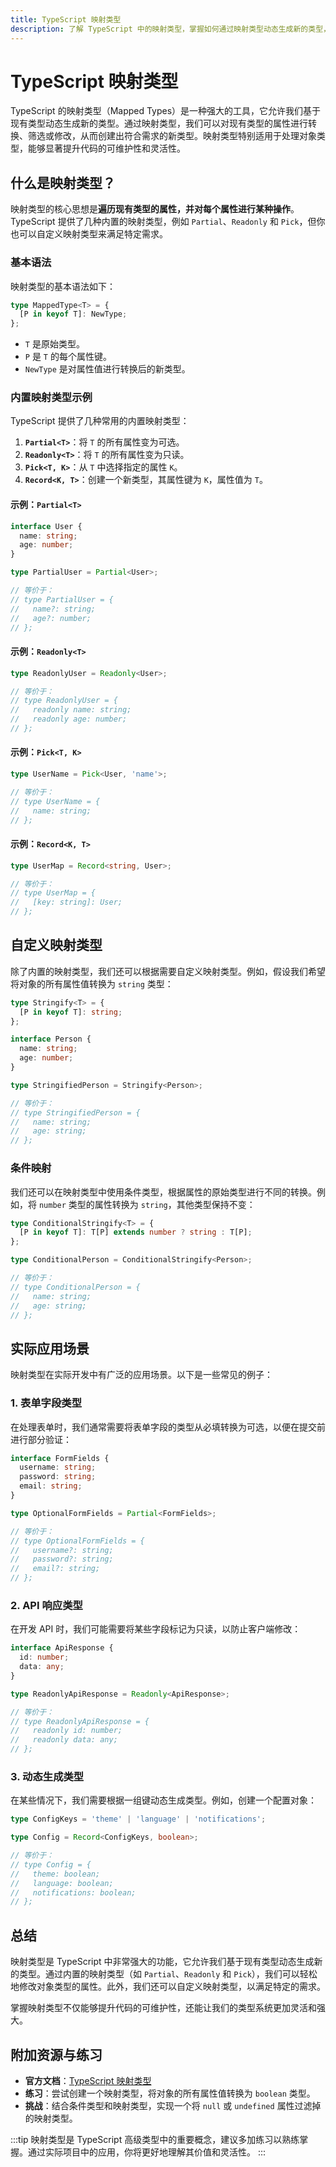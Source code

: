 ```yaml
---
title: TypeScript 映射类型
description: 了解 TypeScript 中的映射类型，掌握如何通过映射类型动态生成新的类型，提升代码的可维护性和灵活性。
---
```


# TypeScript 映射类型

TypeScript 的映射类型（Mapped Types）是一种强大的工具，它允许我们基于现有类型动态生成新的类型。通过映射类型，我们可以对现有类型的属性进行转换、筛选或修改，从而创建出符合需求的新类型。映射类型特别适用于处理对象类型，能够显著提升代码的可维护性和灵活性。

## 什么是映射类型？

映射类型的核心思想是**遍历现有类型的属性，并对每个属性进行某种操作**。TypeScript 提供了几种内置的映射类型，例如 `Partial`、`Readonly` 和 `Pick`，但你也可以自定义映射类型来满足特定需求。

### 基本语法

映射类型的基本语法如下：

```typescript
type MappedType<T> = {
  [P in keyof T]: NewType;
};
```

- `T` 是原始类型。
- `P` 是 `T` 的每个属性键。
- `NewType` 是对属性值进行转换后的新类型。

### 内置映射类型示例

TypeScript 提供了几种常用的内置映射类型：

1. **`Partial<T>`**：将 `T` 的所有属性变为可选。
2. **`Readonly<T>`**：将 `T` 的所有属性变为只读。
3. **`Pick<T, K>`**：从 `T` 中选择指定的属性 `K`。
4. **`Record<K, T>`**：创建一个新类型，其属性键为 `K`，属性值为 `T`。

#### 示例：`Partial<T>`

```typescript
interface User {
  name: string;
  age: number;
}

type PartialUser = Partial<User>;

// 等价于：
// type PartialUser = {
//   name?: string;
//   age?: number;
// };
```

#### 示例：`Readonly<T>`

```typescript
type ReadonlyUser = Readonly<User>;

// 等价于：
// type ReadonlyUser = {
//   readonly name: string;
//   readonly age: number;
// };
```

#### 示例：`Pick<T, K>`

```typescript
type UserName = Pick<User, 'name'>;

// 等价于：
// type UserName = {
//   name: string;
// };
```

#### 示例：`Record<K, T>`

```typescript
type UserMap = Record<string, User>;

// 等价于：
// type UserMap = {
//   [key: string]: User;
// };
```

## 自定义映射类型

除了内置的映射类型，我们还可以根据需要自定义映射类型。例如，假设我们希望将对象的所有属性值转换为 `string` 类型：

```typescript
type Stringify<T> = {
  [P in keyof T]: string;
};

interface Person {
  name: string;
  age: number;
}

type StringifiedPerson = Stringify<Person>;

// 等价于：
// type StringifiedPerson = {
//   name: string;
//   age: string;
// };
```

### 条件映射

我们还可以在映射类型中使用条件类型，根据属性的原始类型进行不同的转换。例如，将 `number` 类型的属性转换为 `string`，其他类型保持不变：

```typescript
type ConditionalStringify<T> = {
  [P in keyof T]: T[P] extends number ? string : T[P];
};

type ConditionalPerson = ConditionalStringify<Person>;

// 等价于：
// type ConditionalPerson = {
//   name: string;
//   age: string;
// };
```

## 实际应用场景

映射类型在实际开发中有广泛的应用场景。以下是一些常见的例子：

### 1. 表单字段类型

在处理表单时，我们通常需要将表单字段的类型从必填转换为可选，以便在提交前进行部分验证：

```typescript
interface FormFields {
  username: string;
  password: string;
  email: string;
}

type OptionalFormFields = Partial<FormFields>;

// 等价于：
// type OptionalFormFields = {
//   username?: string;
//   password?: string;
//   email?: string;
// };
```

### 2. API 响应类型

在开发 API 时，我们可能需要将某些字段标记为只读，以防止客户端修改：

```typescript
interface ApiResponse {
  id: number;
  data: any;
}

type ReadonlyApiResponse = Readonly<ApiResponse>;

// 等价于：
// type ReadonlyApiResponse = {
//   readonly id: number;
//   readonly data: any;
// };
```

### 3. 动态生成类型

在某些情况下，我们需要根据一组键动态生成类型。例如，创建一个配置对象：

```typescript
type ConfigKeys = 'theme' | 'language' | 'notifications';

type Config = Record<ConfigKeys, boolean>;

// 等价于：
// type Config = {
//   theme: boolean;
//   language: boolean;
//   notifications: boolean;
// };
```

## 总结

映射类型是 TypeScript 中非常强大的功能，它允许我们基于现有类型动态生成新的类型。通过内置的映射类型（如 `Partial`、`Readonly` 和 `Pick`），我们可以轻松地修改对象类型的属性。此外，我们还可以自定义映射类型，以满足特定的需求。

掌握映射类型不仅能够提升代码的可维护性，还能让我们的类型系统更加灵活和强大。

## 附加资源与练习

- **官方文档**：[TypeScript 映射类型](https://www.typescriptlang.org/docs/handbook/2/mapped-types.html)
- **练习**：尝试创建一个映射类型，将对象的所有属性值转换为 `boolean` 类型。
- **挑战**：结合条件类型和映射类型，实现一个将 `null` 或 `undefined` 属性过滤掉的映射类型。

:::tip
映射类型是 TypeScript 高级类型中的重要概念，建议多加练习以熟练掌握。通过实际项目中的应用，你将更好地理解其价值和灵活性。
:::
